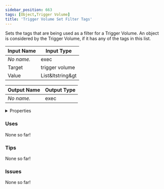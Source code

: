 ```yaml
---
sidebar_position: 663
tags: [Object,Trigger Volume]
title: 'Trigger Volume Set Filter Tags'
---
```


Sets the tags that are being used as a filter for a Trigger Volume. An object is considered by the Trigger Volume, if it has any of the tags in this list.




<EsbSvg />

| Input Name | Input Type |
|-----------|-----------|
| *No name.* | exec |
| Target | trigger volume |
| Value | List&ltstring&gt |

| Output Name | Output Type |
|-----------|-----------|
| *No name.* | exec |


<details>
  <summary>Properties</summary>
  <div>
    <div>
    <table>
      <thead>
        <tr>
          <th>Is beta required?</th>
          <th>❌</th>
        </tr>
        <tr>
          <th>Is this chip a trolling risk?</th>
          <th>❌</th>
        </tr>
        <tr>
          <th>Is this chip a role assignment risk?</th>
          <th>❌</th>
        </tr>
        <tr>
          <th>Chip UUID</th>
          <th>6668fd38-076e-4d03-b9a1-02eca5edd0b7</th>
        </tr>
      </thead>
    </table>
    </div>
  </div>
</details>

### Uses

None so far!

### Tips

None so far!

### Issues

None so far!
